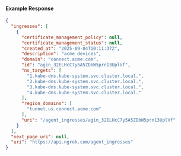 
#### Example Response

```json
{
  "ingresses": [
    {
      "certificate_management_policy": null,
      "certificate_management_status": null,
      "created_at": "2025-09-04T10:11:37Z",
      "description": "acme devices",
      "domain": "connect.acme.com",
      "id": "agin_32ELHcC7y5A5ZDbW5prn13UplVf",
      "ns_targets": [
        "1.kube-dns.kube-system.svc.cluster.local.",
        "2.kube-dns.kube-system.svc.cluster.local.",
        "3.kube-dns.kube-system.svc.cluster.local.",
        "4.kube-dns.kube-system.svc.cluster.local."
      ],
      "region_domains": [
        "tunnel.us.connect.acme.com"
      ],
      "uri": "/agent_ingresses/agin_32ELHcC7y5A5ZDbW5prn13UplVf"
    }
  ],
  "next_page_uri": null,
  "uri": "https://api.ngrok.com/agent_ingresses"
}
```
